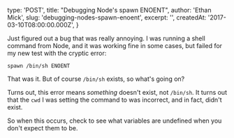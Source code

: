 
  type: 'POST',
  title: "Debugging Node's spawn ENOENT",
  author: 'Ethan Mick',
  slug: 'debugging-nodes-spawn-enoent',
  excerpt: '',
  createdAt: '2017-03-10T08:00:00.000Z',
}


Just figured out a bug that was really annoying. I was running a shell
command from Node, and it was working fine in some cases, but failed for
my new test with the cryptic error:

    spawn /bin/sh ENOENT

That was it. But of course `/bin/sh` exists, so what's going on?

Turns out, this error means _something_ doesn't exist, not `/bin/sh`.
It turns out that the `cwd` I was setting the command to was incorrect,
and in fact, didn't exist.

So when this occurs, check to see what variables are undefined when you
don't expect them to be.

